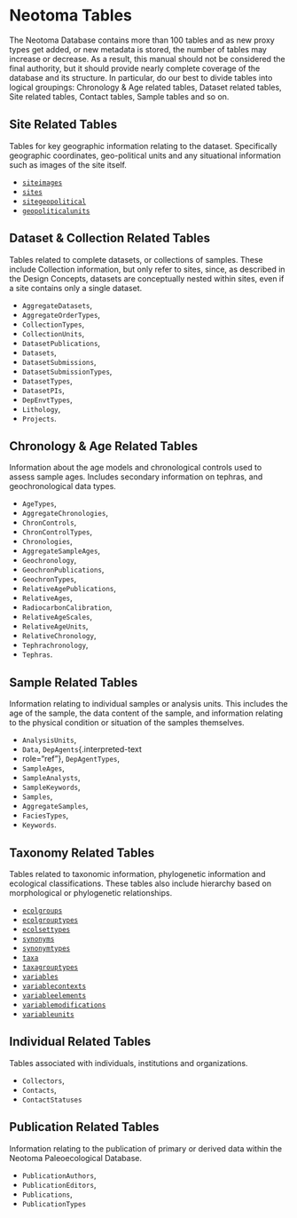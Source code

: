 # Neotoma Tables


The Neotoma Database contains more than 100 tables and as new proxy
types get added, or new metadata is stored, the number of tables may
increase or decrease. As a result, this manual should not be considered
the final authority, but it should provide nearly complete coverage of
the database and its structure. In particular, do our best to divide
tables into logical groupings: Chronology & Age related tables, Dataset
related tables, Site related tables, Contact tables, Sample tables and
so on.

## Site Related Tables

Tables for key geographic information relating to the dataset.
Specifically geographic coordinates, geo-political units and any
situational information such as images of the site itself.

* [`siteimages`](#SiteImages)
* [`sites`](#Sites)
* [`sitegeopolitical`](#SiteGeoPolitical)
* [`geopoliticalunits`](GeoPoliticalUnits)

## Dataset & Collection Related Tables

Tables related to complete datasets, or collections of samples. These
include Collection information, but only refer to sites, since, as
described in the Design Concepts, datasets are conceptually nested
within sites, even if a site contains only a single dataset.

* `AggregateDatasets`{.interpreted-text role="ref"},
* `AggregateOrderTypes`{.interpreted-text role="ref"},
* `CollectionTypes`{.interpreted-text role="ref"},
* `CollectionUnits`{.interpreted-text role="ref"},
* `DatasetPublications`{.interpreted-text role="ref"},
* `Datasets`{.interpreted-text role="ref"},
* `DatasetSubmissions`{.interpreted-text role="ref"},
* `DatasetSubmissionTypes`{.interpreted-text role="ref"},
* `DatasetTypes`{.interpreted-text role="ref"},
* `DatasetPIs`{.interpreted-text role="ref"},
* `DepEnvtTypes`{.interpreted-text role="ref"},
* `Lithology`{.interpreted-text role="ref"},
* `Projects`{.interpreted-text role="ref"}.

## Chronology & Age Related Tables

Information about the age models and chronological controls used to
assess sample ages. Includes secondary information on tephras, and
geochronological data types.

* `AgeTypes`{.interpreted-text role="ref"},
* `AggregateChronologies`{.interpreted-text role="ref"},
* `ChronControls`{.interpreted-text role="ref"},
* `ChronControlTypes`{.interpreted-text role="ref"},
* `Chronologies`{.interpreted-text role="ref"},
* `AggregateSampleAges`{.interpreted-text role="ref"},
* `Geochronology`{.interpreted-text role="ref"},
* `GeochronPublications`{.interpreted-text role="ref"},
* `GeochronTypes`{.interpreted-text role="ref"},
* `RelativeAgePublications`{.interpreted-text role="ref"},
* `RelativeAges`{.interpreted-text role="ref"},
* `RadiocarbonCalibration`{.interpreted-text role="ref"},
* `RelativeAgeScales`{.interpreted-text role="ref"},
* `RelativeAgeUnits`{.interpreted-text role="ref"},
* `RelativeChronology`{.interpreted-text role="ref"},
* `Tephrachronology`{.interpreted-text role="ref"},
* `Tephras`{.interpreted-text role="ref"}.

## Sample Related Tables

Information relating to individual samples or analysis units. This
includes the age of the sample, the data content of the sample, and
information relating to the physical condition or situation of the
samples themselves.

* `AnalysisUnits`{.interpreted-text role="ref"},
* `Data`{.interpreted-text role="ref"}, `DepAgents`{.interpreted-text
* role="ref"}, `DepAgentTypes`{.interpreted-text role="ref"},
* `SampleAges`{.interpreted-text role="ref"},
* `SampleAnalysts`{.interpreted-text role="ref"},
* `SampleKeywords`{.interpreted-text role="ref"},
* `Samples`{.interpreted-text role="ref"},
* `AggregateSamples`{.interpreted-text role="ref"},
* `FaciesTypes`{.interpreted-text role="ref"},
* `Keywords`{.interpreted-text role="ref"}.

## Taxonomy Related Tables

Tables related to taxonomic information, phylogenetic information and
ecological classifications. These tables also include hierarchy based on
morphological or phylogenetic relationships.

* [`ecolgroups`](#EcolGroups)
* [`ecolgrouptypes`](#EcolGroupTypes)
* [`ecolsettypes`](#EcolSetTypes)
* [`synonyms`](#Synonyms)
* [`synonymtypes`](#SynonymTypes)
* [`taxa`](#Taxa)
* [`taxagrouptypes`](#TaxaGroupTypes)
* [`variables`](#Variables)
* [`variablecontexts`](#VariableContexts)
* [`variableelements`](#VariableElements)
* [`variablemodifications`](#VariableModifications)
* [`variableunits`](#VariableUnits)

## Individual Related Tables

Tables associated with individuals, institutions and organizations.

* `Collectors`{.interpreted-text role="ref"},
* `Contacts`{.interpreted-text role="ref"},
* `ContactStatuses`{.interpreted-text role="ref"}

## Publication Related Tables

Information relating to the publication of primary or derived data
within the Neotoma Paleoecological Database.

* `PublicationAuthors`{.interpreted-text role="ref"},
* `PublicationEditors`{.interpreted-text role="ref"},
* `Publications`{.interpreted-text role="ref"},
* `PublicationTypes`{.interpreted-text role="ref"}
